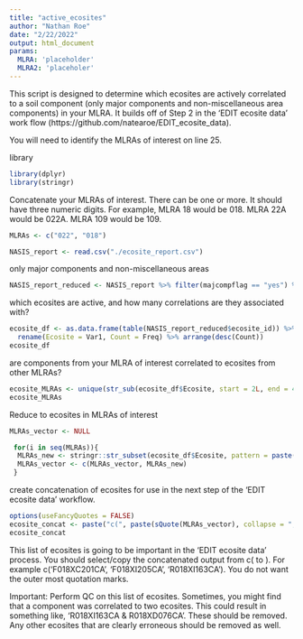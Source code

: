 ```yaml
---
title: "active_ecosites"
author: "Nathan Roe"
date: "2/22/2022"
output: html_document
params:
  MLRA: 'placeholder'
  MLRA2: 'placeholer'
---
```


This script is designed to determine which ecosites are actively correlated to a soil component
(only major components and non-miscellaneous area components) in your MLRA. It builds off of Step 2
in the 'EDIT ecosite data' work flow (https://github.com/natearoe/EDIT_ecosite_data). 

You will need to identify the MLRAs of interest on line 25.

library
```r
library(dplyr)
library(stringr)
```

Concatenate your MLRAs of interest. There can be one or more. It should have three numeric digits. For example, MLRA 18 would be 018. MLRA 22A would be 022A. MLRA 109 would be 109.
```r
MLRAs <- c("022", "018")

NASIS_report <- read.csv("./ecosite_report.csv")
```

only major components and non-miscellaneous areas
```r
NASIS_report_reduced <- NASIS_report %>% filter(majcompflag == "yes") %>% filter(compkind != "miscellaneous area")
```

which ecosites are active, and how many correlations are they associated with?
```r
ecosite_df <- as.data.frame(table(NASIS_report_reduced$ecosite_id)) %>% 
  rename(Ecosite = Var1, Count = Freq) %>% arrange(desc(Count))
ecosite_df
```

are components from your MLRA of interest correlated to ecosites from other MLRAs?
```r
ecosite_MLRAs <- unique(str_sub(ecosite_df$Ecosite, start = 2L, end = 4L))
ecosite_MLRAs
```

Reduce to ecosites in MLRAs of interest
```r
MLRAs_vector <- NULL

 for(i in seq(MLRAs)){
  MLRAs_new <- stringr::str_subset(ecosite_df$Ecosite, pattern = paste("(?<=R|F{1})", MLRAs[i], sep = ""))
  MLRAs_vector <- c(MLRAs_vector, MLRAs_new)
 }

```

create concatenation of ecosites for use in the next step of the 'EDIT ecosite data' workflow. 
```r
options(useFancyQuotes = FALSE)
ecosite_concat <- paste("c(", paste(sQuote(MLRAs_vector), collapse = ", "), ")")
ecosite_concat
```

This list of ecosites is going to be important in the 'EDIT ecosite data' process. You should select/copy the concatenated output from
c( to ). For example c('F018XC201CA', 'F018XI205CA', 'R018XI163CA'). You do not want the outer most quotation marks. 

Important: Perform QC on this list of ecosites. Sometimes, you might find that a component was correlated to two ecosites. This could result in something like, 'R018XI163CA & R018XD076CA'. These should be removed. Any other ecosites that are clearly erroneous should be removed as well. 
